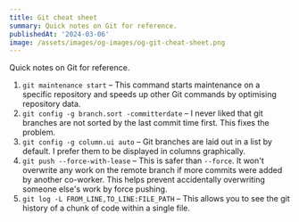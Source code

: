 ```yaml
---
title: Git cheat sheet
summary: Quick notes on Git for reference.
publishedAt: '2024-03-06'
image: /assets/images/og-images/og-git-cheat-sheet.png
---
```


Quick notes on Git for reference.

1. <code>git maintenance start</code> – This command starts maintenance on a specific repository and
   speeds up other Git commands by optimising repository data.
2. <code>git config -g branch.sort -committerdate</code> – I never liked that git branches are not
   sorted by the last commit time first. This fixes the problem.
3. <code>git config -g column.ui auto</code> – Git branches are laid out in a list by default. I
   prefer them to be displayed in columns graphically.
4. <code>git push --force-with-lease</code> – This is safer than <code>--force</code>. It won't
   overwrite any work on the remote branch if more commits were added by another co-worker. This
   helps prevent accidentally overwriting someone else's work by force pushing.
5. <code>git log -L FROM_LINE,TO_LINE:FILE_PATH</code> – This allows you to see the git history of a
   chunk of code within a single file.
